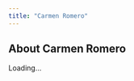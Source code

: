 ```yaml
---
title: "Carmen Romero"
---
```


## About Carmen Romero

<div id="professorInfo">Loading...</div>

<script>
const professorId = "carmen-romero";

Promise.all([
  fetch("../data/professors.json").then(res => res.json()),
  fetch("../data/centers.json").then(res => res.json())
])
.then(([professors, centers]) => {
  const prof = professors.find(p => p.id === professorId);
  if (!prof) {
    document.getElementById("professorInfo").innerHTML = "<p>Professor not found.</p>";
    return;
  }

  const centerData = (prof.center_ids || []).map(cid =>
    centers.find(c => c.id === cid)
  ).filter(c => c);

  document.getElementById("professorInfo").innerHTML = `
    <p>${prof.bio || "No biography available."}</p>

    <h3>Languages Spoken</h3>
    <ul>${(prof.languages || []).map(l => `<li>${l}</li>`).join("")}</ul>

    <h3>Teaches At</h3>
    <ul>
      ${centerData.map(c => 
        `<li><a href="../centers/${c.page.split("/").pop()}">${c.name}</a> (${c.city})</li>`
      ).join("")}
    </ul>
  `;
})
.catch(err => {
  console.error(err);
  document.getElementById("professorInfo").innerHTML = "<p>Error loading data.</p>";
});
</script>
